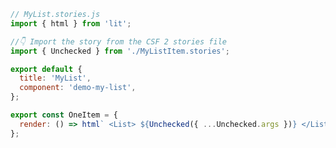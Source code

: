 ```js
// MyList.stories.js
import { html } from 'lit';

//👇 Import the story from the CSF 2 stories file
import { Unchecked } from './MyListItem.stories';

export default {
  title: 'MyList',
  component: 'demo-my-list',
};

export const OneItem = {
  render: () => html` <List> ${Unchecked({ ...Unchecked.args })} </List> `,
};
```

